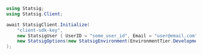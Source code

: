 ```csharp
using Statsig;
using Statsig.Client;

await StatsigClient.Initialize(
    "client-sdk-key",
    new StatsigUser { UserID = "some_user_id", Email = "user@email.com" },
    new StatsigOptions(new StatsigEnvironment(EnvironmentTier.Development)) // optional, use when needed to customize certain behaviors
);
```

